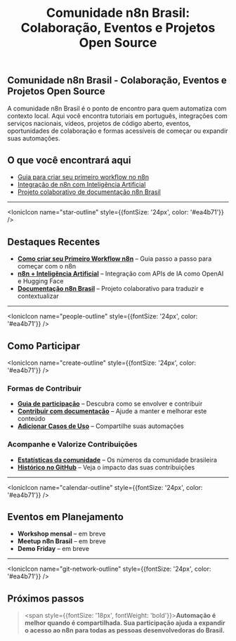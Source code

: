 ﻿---
sidebar_position: 1
title: "Comunidade n8n Brasil: Colaboração, Eventos e Projetos Open Source"
description: Portal da comunidade brasileira do n8n - colaboração, eventos, projetos open source, artigos, vídeos e suporte para automação.
keywords: [n8n, comunidade, brasil, colaboração open source, eventos n8n, projetos colaborativos, ajuda n8n, automação, workflows, contribuições]
---


## Comunidade n8n Brasil - Colaboração, Eventos e Projetos Open Source

A comunidade n8n Brasil é o ponto de encontro para quem automatiza com contexto local. Aqui você encontra tutoriais em português, integrações com serviços nacionais, vídeos, projetos de código aberto, eventos, oportunidades de colaboração e formas acessíveis de começar ou expandir suas automações.

## O que você encontrará aqui

- [Guia para criar seu primeiro workflow no n8n](../primeiros-passos/primeiro-workflow)
- [Integração de n8n com Inteligência Artificial](../advanced-ai/tutorial-ai)
- [Projeto colaborativo de documentação n8n Brasil](https://github.com/tatyquebralayout/n8n-Doc-pt-BR)

---

<IonicIcon name="star-outline" style={{fontSize: '24px', color: '#ea4b71'}} />

## Destaques Recentes

- **[Como criar seu Primeiro Workflow n8n](../primeiros-passos/primeiro-workflow)** – Guia passo a passo para começar com o n8n
- **[n8n + Inteligência Artificial](../advanced-ai/tutorial-ai)** – Integração com APIs de IA como OpenAI e Hugging Face
- **[Documentação n8n Brasil](https://github.com/tatyquebralayout/n8n-Doc-pt-BR)** – Projeto colaborativo para traduzir e contextualizar

---

<IonicIcon name="people-outline" style={{fontSize: '24px', color: '#ea4b71'}} />

## Como Participar

<IonicIcon name="create-outline" style={{fontSize: '24px', color: '#ea4b71'}} />

### Formas de Contribuir

- **[Guia de participação](./como-participar)** – Descubra como se envolver e contribuir
- **[Contribuir com documentação](../contribuir)** – Ajude a manter e melhorar este conteúdo
- **[Adicionar Casos de Uso](../contribuir/n8n-oficial/adicionar-casos-uso)** – Compartilhe suas automações

### Acompanhe e Valorize Contribuições

- **[Estatísticas da comunidade](./estatisticas.mdx)** – Os números da comunidade brasileira
- **[Histórico no GitHub](./github.mdx)** – Veja o impacto das suas contribuições

---

<IonicIcon name="calendar-outline" style={{fontSize: '24px', color: '#ea4b71'}} />

## Eventos em Planejamento

- **Workshop mensal** – em breve
- **Meetup n8n Brasil** – em breve
- **Demo Friday** – em breve

---

<IonicIcon name="git-network-outline" style={{fontSize: '24px', color: '#ea4b71'}} />

## Próximos passos

> <span style={{fontSize: '18px', fontWeight: 'bold'}}>**Automação é melhor quando é compartilhada. Sua participação ajuda a expandir o acesso ao n8n para todas as pessoas desenvolvedoras do Brasil.**</span>
